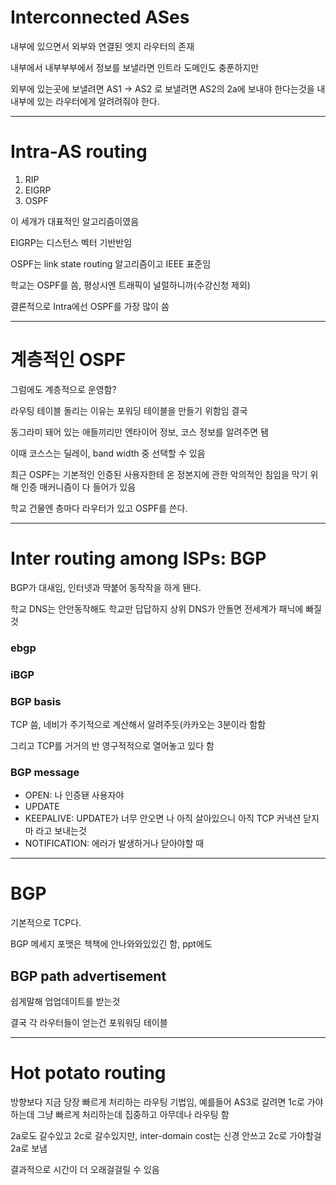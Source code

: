 # Interconnected ASes
내부에 있으면서 외부와 연결된 엣지 라우터의 존재

내부에서 내부부부에서 정보를 보낼라면 인트라 도메인도 충푼하지만

외부에 있는곳에 보낼려면 AS1 -> AS2 로 보낼려면 AS2의 2a에 보내야 한다는것을 내내부에 있는 라우터에게 알려려줘야 한다.

***

# Intra-AS routing
1. RIP
2. EIGRP
3. OSPF

이 세개가 대표적인 알고리즘이였음

EIGRP는 디스턴스 벡터 기반반임

OSPF는 link state routing 알고리즘이고 IEEE 표준임

학교는 OSPF를 씀, 평상시엔 트래픽이 널럴하니까(수강신청 제외)

결론적으로 Intra에선 OSPF를 가장 많이 씀

***

# 계층적인 OSPF
그럼에도 계층적으로 운영함?

라우팅 테이블 돌리는 이유는 포워딩 테이블을 만들기 위함임 결국

동그라미 돼어 있는 애들끼리만 엔타이어 정보, 코스 정보를 알려주면 됌

이때 코스스는 딜레이, band width 중 선택할 수 있음

최근 OSPF는 기본적인 인증된 사용자한테 온 정본지에 관한 악의적인 침임을 막기 위해 인증 매커니즘이 다 들어가 있음

 학교 건물엔 층마다 라우터가 있고 OSPF를 쓴다.

***
# Inter routing among ISPs: BGP
BGP가 대새임, 인터넷과 딱붙어 동작작을 하게 됀다.

학교 DNS는 안안동작해도 학교만 답답하지 상위 DNS가 안돌면 전세계가 패닉에 빠질것

### ebgp


### iBGP

### BGP basis
TCP 씀, 네비가 주기적으로 계산해서 알려주듯(카카오는 3분이라 함함

그리고 TCP를 거거의 반 영구적적으로 열어놓고 있다 함


### BGP message
* OPEN: 나 인증됀 사용자야
* UPDATE
* KEEPALIVE: UPDATE가 너무 안오면 나 아직 살아있으니 아직 TCP 커낵션 닫지마 라고 보내는것
* NOTIFICATION: 에러가 발생하거나 닫아야할 때

***

# BGP
기본적으로 TCP다.

BGP 메세지 포맷은 책책에 안나와와있있긴 함, ppt에도

## BGP path advertisement
쉽게말해 업업데이트를 받는것

결국 각 라우터들이 얻는건 포워워딩 테이블

***

# Hot potato routing
방향보다 지금 당장 빠르게 처리하는 라우팅 기법임, 예를들어 AS3로 갈려면 1c로 가야하는데 그냥 빠르게 처리하는데 집중하고 아무데나 라우팅 함

2a로도 갈수있고 2c로 갈수있지만, inter-domain cost는 신경 안쓰고 2c로 가야할걸 2a로 보냄

결과적으로 시간이 더 오래걸걸릴 수 있음


